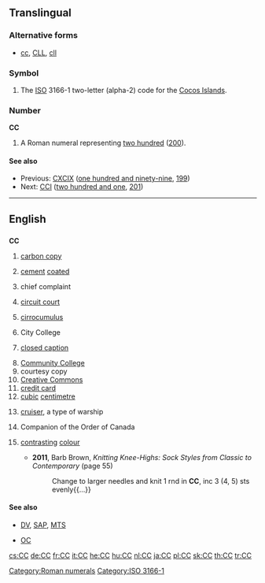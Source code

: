 {{also|cc|Cc|cC}}
==Translingual==

===Alternative forms===
* {{sense|roman numeral}} [[cc]], [[CLL]], [[cll]]
===Symbol===
{{head|mul|symbol}}
# The [[ISO]] 3166-1 two-letter (alpha-2) code for the [[Cocos Islands]].

===Number===
'''CC'''

# A Roman numeral representing [[two hundred]] ([[200]]).

====See also====
* Previous: [[CXCIX]] ([[one hundred and ninety-nine]], [[199]])
* Next: [[CCI]] ([[two hundred and one]], [[201]])

[[Category:Roman numerals]]

[[Category:ISO 3166-1]]
----
==English==

==={{initialism-old|en}}===
'''CC'''

# [[carbon copy]]
# {{context|fasteners}} [[cement]] [[coated]]
# {{context|medicine}} chief complaint
# [[circuit court]]
# {{context|weather}} [[cirrocumulus]]
# City College
# {{context|television}} [[closed caption]]
# [[w:Community college|Community College]]
# courtesy copy
# [[Creative Commons]]
# [[credit card]]
# [[cubic]] [[centimetre]]
# {{context|military}} [[cruiser]], a type of warship
# {{context|Canada}} Companion of the Order of Canada
# {{context|knitting}} [[contrast]]ing [[colour]]
#* '''2011''', Barb Brown, ''Knitting Knee-Highs: Sock Styles from Classic to Contemporary'' (page 55)
#*: Change to larger needles and knit 1 rnd in '''CC''', inc 3 (4, 5) sts evenly{{...}}

====See also====
* {{sense|television}} [[DV]], [[SAP]], [[MTS]]
* {{sense|Canada}} [[OC]]

[[cs:CC]]
[[de:CC]]
[[fr:CC]]
[[it:CC]]
[[he:CC]]
[[hu:CC]]
[[nl:CC]]
[[ja:CC]]
[[pl:CC]]
[[sk:CC]]
[[th:CC]]
[[tr:CC]]
